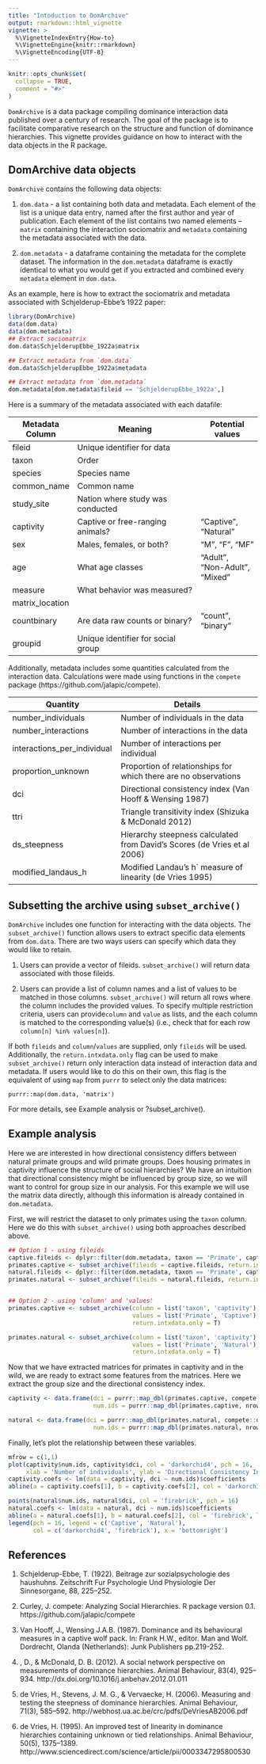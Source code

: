 ```yaml
---
title: "Intoduction to DomArchive"
output: rmarkdown::html_vignette
vignette: >
  %\VignetteIndexEntry{How-to}
  %\VignetteEngine{knitr::rmarkdown}
  %\VignetteEncoding{UTF-8}
---
```


```r
knitr::opts_chunk$set(
  collapse = TRUE,
  comment = "#>"
)
```

`DomArchive` is a data package compiling dominance interaction data published
over a century of research. The goal of the package is to facilitate comparative
research on the structure and function of dominance hierarchies. This vignette
provides guidance on how to interact with the data objects in the R package. 

## DomArchive data objects

`DomArchive` contains the following data objects: 

1. `dom.data` - a list containing both data and metadata. Each element of the list
is a unique data entry, named after the first author and year of publication.
Each element of the list contains two named elements -- `matrix` containing the 
interaction sociomatrix and `metadata` containing the metadata associated with the 
data. 

2. `dom.metadata` - a dataframe containing the metadata for the complete dataset. 
The information in the `dom.metadata` dataframe is exactly identical to what you would get if you
extracted and combined every `metadata` element in `dom.data`. 

As an example, here is how to extract the sociomatrix and metadata associated with Schjelderup-Ebbe's 
1922 paper: 

```r
library(DomArchive)
data(dom.data)
data(dom.metadata)
## Extract sociomatrix
dom.data$SchjelderupEbbe_1922a$matrix

## Extract metadata from `dom.data`
dom.data$SchjelderupEbbe_1922a$metadata

## Extract metadata from `dom.metadata`
dom.metadata[dom.metadata$fileid == 'SchjelderupEbbe_1922a',]
```

Here is a summary of the metadata associated with each datafile:

|Metadata Column| Meaning                           | Potential values
|---------------|-----------------------------------|-----------------
|fileid         | Unique identifier for data        |
|taxon          | Order                             |
|species        | Species name                      |
|common_name    | Common name                       |
|study_site     | Nation where study was conducted  |
|captivity      | Captive or free-ranging animals?  | "Captive", "Natural"
|sex            | Males, females, or both?          | "M", "F", "MF"
|age            | What age classes                  | "Adult", "Non-Adult", "Mixed"
|measure        | What behavior was measured?       |
|matrix_location|                                   |
|countbinary    | Are data raw counts or binary?    | "count", "binary"
|groupid        | Unique identifier for social group|

Additionally, metadata includes some quantities calculated from the interaction data. 
Calculations were made using functions in the `compete` package (https://github.com/jalapic/compete). 

|Quantity                    | Details                           
|----------------------------|------------------------------------
|number_individuals          | Number of individuals in the data
|number_interactions         | Number of interactions in the data
|interactions_per_individual | Number of interactions per individual
|proportion_unknown          | Proportion of relationships for which there are no observations
|dci                         | Directional consistency index (Van Hooff & Wensing 1987)
|ttri                        | Triangle transitivity index (Shizuka & McDonald 2012)
|ds_steepness                | Hierarchy steepness calculated from David's Scores (de Vries et al 2006)
|modified_landaus_h          | Modified Landau's h` measure of linearity (de Vries 1995)

## Subsetting the archive using `subset_archive()`

`DomArchive` includes one function for interacting with the data objects. The 
`subset_archive()` function allows users to extract specific data elements from
`dom.data`. There are two ways users can specify which data they would like to retain. 

1. Users can provide a vector of fileids. `subset_archive()` will return data associated with
those fileids. 

2. Users can provide a list of column names and a list of values to be matched in those columns. 
`subset_archive()` will return all rows where the column includes the provided values. To specify multiple
restriction criteria, users can provide`column` and `value` as lists, and the
each column is matched to the corresponding value(s) (i.e., check that for each row `column[n] %in% values[n]`).

If both `fileids` and `column`/`values` are supplied, only `fileids` will be used. 
Additionally, the `return.intxdata.only` flag can be used to make `subset_archive()`
return only interaction data instead of interaction data and metadata. If users
would like to do this on their own, this flag is the equivalent of using `map` from
`purrr` to select only the data matrices: 

`purrr::map(dom.data, 'matrix')`

For more details, see Example analysis or ?subset_archive(). 

## Example analysis

Here we are interested in how directional consistency differs between natural primate
groups and wild primate groups. Does housing primates in captivity influence the 
structure of social hierarchies? We have an intuition that directional consistency
might be influenced by group size, so we will want to control for group size in our 
analysis. For this example we will use the matrix data directly, although 
this information is already contained in `dom.metadata`. 

First, we will restrict the dataset to only primates using the `taxon` column. Here we
do this with `subset_archive()` using both approaches described above. 

```r
## Option 1 - using fileids
captive.fileids <- dplyr::filter(dom.metadata, taxon == 'Primate', captivity == 'Captive')$fileid
primates.captive <- subset_archive(fileids = captive.fileids, return.intxdata.only = TRUE)
natural.fileids <- dplyr::filter(dom.metadata, taxon == 'Primate', captivity == 'Natural')$fileid
primates.natural <- subset_archive(fileids = natural.fileids, return.intxdata.only = TRUE)


## Option 2 - using 'column' and 'values'
primates.captive <- subset_archive(column = list('taxon', 'captivity'),
                                   values = list('Primate', 'Captive'),
                                   return.intxdata.only = T)

primates.natural <- subset_archive(column = list('taxon', 'captivity'),
                                   values = list('Primate', 'Natural'),
                                   return.intxdata.only = T)


```

Now that we have extracted matrices for primates in captivity and in the wild, we 
are ready to extract some features from the matrices. Here we extract the group size
and the directional consistency index.

```r
captivity <- data.frame(dci = purrr::map_dbl(primates.captive, compete::dci),
                        num.ids = purrr::map_dbl(primates.captive, nrow))

natural <- data.frame(dci = purrr::map_dbl(primates.natural, compete::dci),
                        num.ids = purrr::map_dbl(primates.natural, nrow))

```

Finally, let's plot the relationship between these variables. 

```r
mfrow = c(1,1)
plot(captivity$num.ids, captivity$dci, col = 'darkorchid4', pch = 16, 
     xlab = 'Number of individuals', ylab = 'Directional Consistency Index')
captivity.coefs <- lm(data = captivity, dci ~ num.ids)$coefficients
abline(a = captivity.coefs[1], b = captivity.coefs[2], col = 'darkorchid4', lwd = 2)

points(natural$num.ids, natural$dci, col = 'firebrick', pch = 16)
natural.coefs <- lm(data = natural, dci ~ num.ids)$coefficients
abline(a = natural.coefs[1], b = natural.coefs[2], col = 'firebrick', lwd = 2)
legend(pch = 16, legend = c('Captive', 'Natural'),
       col = c('darkorchid4', 'firebrick'), x = 'bottomright')

```


## References
1. Schjelderup-Ebbe, T. (1922). Beitrage zur sozialpsychologie des haushuhns. Zeitschrift Fur Psychologie Und Physiologie Der Sinnesorgane, 88, 225–252.

2. Curley, J. compete: Analyzing Social Hierarchies. R package 
version 0.1. https://github.com/jalapic/compete

3. Van Hooff, J., Wensing J.A.B. (1987). Dominance and its behavioural measures in a captive wolf pack. In: Frank H.W., editor. Man and Wolf. Dordrecht, Olanda (Netherlands): Junk Publishers pp.219-252.

4. , D., & McDonald, D. B. (2012). A social network perspective on measurements of dominance hierarchies. Animal Behaviour, 83(4), 925–934. http://dx.doi.org/10.1016/j.anbehav.2012.01.011

5. de Vries, H., Stevens, J. M. G., & Vervaecke, H. (2006). Measuring and testing the steepness of dominance hierarchies. Animal Behaviour, 71(3), 585–592. http://webhost.ua.ac.be/crc/pdfs/DeVriesAB2006.pdf

6. de Vries, H. (1995). An improved test of linearity in dominance hierarchies containing unknown or tied relationships. Animal Behaviour, 50(5), 1375–1389. http://www.sciencedirect.com/science/article/pii/0003347295800530